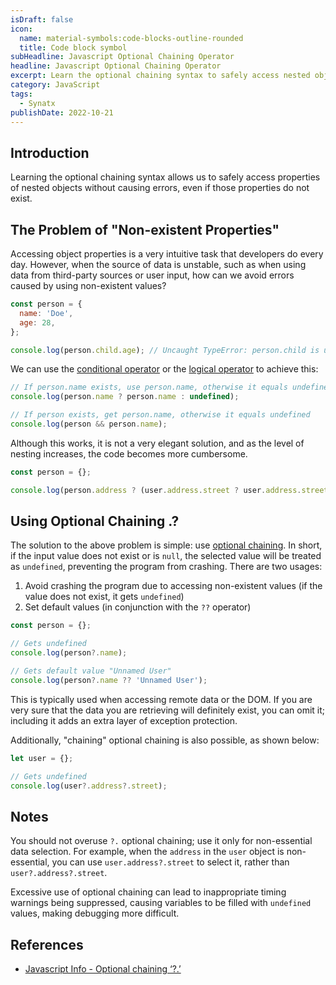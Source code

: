 ```yaml
---
isDraft: false
icon:
  name: material-symbols:code-blocks-outline-rounded
  title: Code block symbol
subHeadline: Javascript Optional Chaining Operator
headline: Javascript Optional Chaining Operator
excerpt: Learn the optional chaining syntax to safely access nested object properties without causing errors, even if those properties do not exist.
category: JavaScript
tags:
  - Synatx
publishDate: 2022-10-21
---
```


## Introduction

Learning the optional chaining syntax allows us to safely access properties of nested objects without causing errors, even if those properties do not exist.

## The Problem of "Non-existent Properties"

Accessing object properties is a very intuitive task that developers do every day. However, when the source of data is unstable, such as when using data from third-party sources or user input, how can we avoid errors caused by using non-existent values?

```javascript
const person = {
  name: 'Doe',
  age: 28,
};

console.log(person.child.age); // Uncaught TypeError: person.child is undefined
```

We can use the [conditional operator](https://developer.mozilla.org/zh-TW/docs/Web/JavaScript/Reference/Operators/Conditional_Operator) or the [logical operator](https://developer.mozilla.org/en-US/docs/Web/JavaScript/Reference/Operators/Logical_AND) to achieve this:

```javascript
// If person.name exists, use person.name, otherwise it equals undefined.
console.log(person.name ? person.name : undefined);

// If person exists, get person.name, otherwise it equals undefined
console.log(person && person.name);
```

Although this works, it is not a very elegant solution, and as the level of nesting increases, the code becomes more cumbersome.

```javascript
const person = {};

console.log(person.address ? (user.address.street ? user.address.street.name : null) : null);
```

## Using Optional Chaining .?

The solution to the above problem is simple: use [optional chaining](https://developer.mozilla.org/zh-TW/docs/Web/JavaScript/Reference/Operators/Optional_chaining). In short, if the input value does not exist or is `null`, the selected value will be treated as `undefined`, preventing the program from crashing. There are two usages:

1. Avoid crashing the program due to accessing non-existent values (if the value does not exist, it gets `undefined`)
2. Set default values (in conjunction with the `??` operator)

```javascript
const person = {};

// Gets undefined
console.log(person?.name);

// Gets default value "Unnamed User"
console.log(person?.name ?? 'Unnamed User');
```

This is typically used when accessing remote data or the DOM. If you are very sure that the data you are retrieving will definitely exist, you can omit it; including it adds an extra layer of exception protection.

Additionally, "chaining" optional chaining is also possible, as shown below:

```javascript
let user = {};

// Gets undefined
console.log(user?.address?.street);
```

## Notes

You should not overuse `?.` optional chaining; use it only for non-essential data selection. For example, when the `address` in the `user` object is non-essential, you can use `user.address?.street` to select it, rather than `user?.address?.street`.

Excessive use of optional chaining can lead to inappropriate timing warnings being suppressed, causing variables to be filled with `undefined` values, making debugging more difficult.

## References

- [Javascript Info - Optional chaining ‘?.’](https://javascript.info/optional-chaining)
